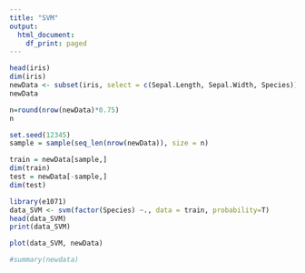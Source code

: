 ```yaml
---
title: "SVM"
output:
  html_document:
    df_print: paged
---
```



```r
head(iris)
dim(iris)
newData <- subset(iris, select = c(Sepal.Length, Sepal.Width, Species))
newData
```

```r
n=round(nrow(newData)*0.75)
n
```

```r
set.seed(12345)
sample = sample(seq_len(nrow(newData)), size = n)
```


```r
train = newData[sample,]
dim(train)
test = newData[-sample,]
dim(test)
```

```r
library(e1071)
data_SVM <- svm(factor(Species) ~., data = train, probability=T)
head(data_SVM)
print(data_SVM)
```

```r
plot(data_SVM, newData)
```

```r
#summary(newdata)
```






















